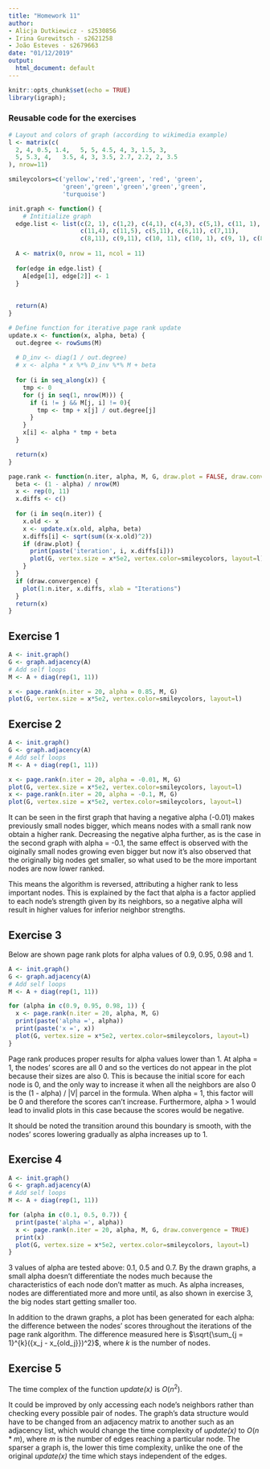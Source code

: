 ```yaml
---
title: "Homework 11"
author:
- Alicja Dutkiewicz - s2530856
- Irina Gurewitsch - s2621258
- João Esteves - s2679663
date: "01/12/2019"
output:
  html_document: default
---
```


```r
knitr::opts_chunk$set(echo = TRUE)
library(igraph);
```

### Reusable code for the exercises

```r
# Layout and colors of graph (according to wikimedia example)
l <- matrix(c(
  2, 4, 0.5, 1.4,   5, 5, 4.5, 4, 3, 1.5, 3,
  5, 5.3, 4,   3.5, 4, 3, 3.5, 2.7, 2.2, 2, 3.5
), nrow=11)

smileycolors=c('yellow','red','green', 'red', 'green', 
               'green','green','green','green','green', 
               'turquoise')

init.graph <- function() {
    # Intitialize graph
  edge.list <- list(c(2, 1), c(1,2), c(4,1), c(4,3), c(5,1), c(11, 1),
                    c(11,4), c(11,5), c(5,11), c(6,11), c(7,11), 
                    c(8,11), c(9,11), c(10, 11), c(10, 1), c(9, 1), c(8,1))
  
  A <- matrix(0, nrow = 11, ncol = 11)
  
  for(edge in edge.list) {
    A[edge[1], edge[2]] <- 1
  }
  
  
  return(A)
}

# Define function for iterative page rank update
update.x <- function(x, alpha, beta) {
  out.degree <- rowSums(M)
  
  # D_inv <- diag(1 / out.degree)
  # x <- alpha * x %*% D_inv %*% M + beta
  
  for (i in seq_along(x)) {
    tmp <- 0
    for (j in seq(1, nrow(M))) {
      if (i != j && M[j, i] != 0){
        tmp <- tmp + x[j] / out.degree[j]
      }
    }
    x[i] <- alpha * tmp + beta
  }

  return(x)
}

page.rank <- function(n.iter, alpha, M, G, draw.plot = FALSE, draw.convergence = FALSE) {
  beta <- (1 - alpha) / nrow(M)
  x <- rep(0, 11)
  x.diffs <- c()
  
  for (i in seq(n.iter)) {
    x.old <- x
    x <- update.x(x.old, alpha, beta)
    x.diffs[i] <- sqrt(sum((x-x.old)^2))
    if (draw.plot) {
      print(paste('iteration', i, x.diffs[i]))
      plot(G, vertex.size = x*5e2, vertex.color=smileycolors, layout=l)
    }
  }
  if (draw.convergence) {
    plot(1:n.iter, x.diffs, xlab = "Iterations")
  }
  return(x)
}
```

## Exercise 1

```r
A <- init.graph()
G <- graph.adjacency(A)
# Add self loops
M <- A + diag(rep(1, 11))

x <- page.rank(n.iter = 20, alpha = 0.85, M, G)
plot(G, vertex.size = x*5e2, vertex.color=smileycolors, layout=l)
```

## Exercise 2

```r
A <- init.graph()
G <- graph.adjacency(A)
# Add self loops
M <- A + diag(rep(1, 11))

x <- page.rank(n.iter = 20, alpha = -0.01, M, G)
plot(G, vertex.size = x*5e2, vertex.color=smileycolors, layout=l)
x <- page.rank(n.iter = 20, alpha = -0.1, M, G)
plot(G, vertex.size = x*5e2, vertex.color=smileycolors, layout=l)
```

It can be seen in the first graph that having a negative alpha (-0.01) makes previously small nodes bigger, which means nodes with a small rank now obtain a higher rank. Decreasing the negative alpha further, as is the case in the second graph with alpha = -0.1, the same effect is observed with the oiginally small nodes growing even bigger but now it's also observed that the originally big nodes get smaller, so what used to be the more important nodes are now lower ranked.

This means the algorithm is reversed, attributing a higher rank to less important nodes. This is explained by the fact that alpha is a factor applied to each node's strength given by its neighbors, so a negative alpha will result in higher values for inferior neighbor strengths.

## Exercise 3

Below are shown page rank plots for alpha values of 0.9, 0.95, 0.98 and 1.

```r
A <- init.graph()
G <- graph.adjacency(A)
# Add self loops
M <- A + diag(rep(1, 11))

for (alpha in c(0.9, 0.95, 0.98, 1)) {
  x <- page.rank(n.iter = 20, alpha, M, G)
  print(paste('alpha =', alpha))
  print(paste('x =', x))
  plot(G, vertex.size = x*5e2, vertex.color=smileycolors, layout=l)
}
```

Page rank produces proper results for alpha values lower than 1. At alpha = 1, the nodes' scores are all 0 and so the vertices do not appear in the plot because their sizes are also 0. This is because the initial score for each node is 0, and the only way to increase it when all the neighbors are also 0 is the (1 - alpha) / |V| parcel in the formula. When alpha = 1, this factor will be 0 and therefore the scores can't increase. Furthermore, alpha > 1 would lead to invalid plots in this case because the scores would be negative.

It should be noted the transition around this boundary is smooth, with the nodes' scores lowering gradually as alpha increases up to 1.

## Exercise 4

```r
A <- init.graph()
G <- graph.adjacency(A)
# Add self loops
M <- A + diag(rep(1, 11))

for (alpha in c(0.1, 0.5, 0.7)) {
  print(paste('alpha =', alpha))
  x <- page.rank(n.iter = 20, alpha, M, G, draw.convergence = TRUE)
  print(x)
  plot(G, vertex.size = x*5e2, vertex.color=smileycolors, layout=l)
}
```

3 values of alpha are tested above: 0.1, 0.5 and 0.7. By the drawn graphs, a small alpha doesn't differentiate the nodes much because the characteristics of each node don't matter as much. As alpha increases, nodes are differentiated more and more until, as also shown in exercise 3, the big nodes start getting smaller too.

In addition to the drawn graphs, a plot has been generated for each alpha: the difference between the nodes' scores throughout the iterations of the page rank algorithm. The difference measured here is $\sqrt{\sum_{j = 1}^{k}({x_j - x_{old_j}})^2}$, where *k* is the number of nodes.

## Exercise 5

The time complex of the function *update(x)* is $O(n^2)$.

It could be improved by only accessing each node's neighbors rather than checking every possible pair of nodes. The graph's data structure would have to be changed from an adjacency matrix to another such as an adjacency list, which would change the time complexity of *update(x)* to $O(n*m)$, where *m* is the number of edges reaching a particular node. The sparser a graph is, the lower this time complexity, unlike the one of the original *update(x)* the time which stays independent of the edges.